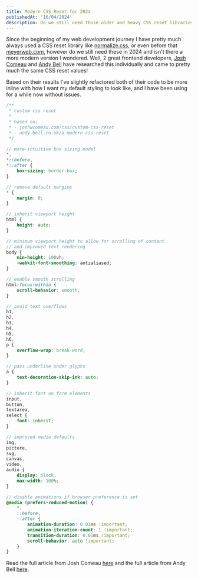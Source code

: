 ```yaml
---
title: Modern CSS Reset for 2024
publishedAt: '16/04/2024'
description: Do we still need those older and heavy CSS reset libraries, or is there a more modern, lightweight solution in 2024? Based on 2 great frontend developers, I've found a nice and more modern solution!
---
```


Since the beginning of my web development journey I have pretty much always used a CSS reset library like [normalize.css](https://github.com/necolas/normalize.css/), or even before that [meyerweb.com](https://meyerweb.com/eric/tools/css/reset/), however do we still need these in 2024 and isn't there a more modern version I wondered. Well, 2 great frontend developers, [Josh Comeau](https://www.joshwcomeau.com) and [Andy Bell](https://andy-bell.co.uk) have researched this individually and came to pretty much the same CSS reset values!

Based on their results I've slightly refactored both of their code to be more inline with how I want my default styling to look like, and I have been using for a while now without issues.

```scss
/**
 * custom css reset
 *
 * based on:
 * - joshwcomeau.com/css/custom-css-reset
 * - andy-bell.co.uk/a-modern-css-reset
 */

// more-intuitive box sizing model
*,
*::before,
*::after {
    box-sizing: border-box;
}

// remove default margins
* {
    margin: 0;
}

// inherit viewport height
html {
    height: auto;
}

// minimum viewport height to allow for scrolling of content
// and improved text rendering
body {
    min-height: 100vh;
    -webkit-font-smoothing: antialiased;
}

// enable smooth scrolling
html:focus-within {
    scroll-behavior: smooth;
}

// avoid text overflows
h1,
h2,
h3,
h4,
h5,
h6,
p {
    overflow-wrap: break-word;
}

// pass underline under glyphs
a {
    text-decoration-skip-ink: auto;
}

// inherit font on form elements
input,
button,
textarea,
select {
    font: inherit;
}

// improved media defaults
img,
picture,
svg,
canvas,
video,
audio {
    display: block;
    max-width: 100%;
}

// disable animations if browser preference is set
@media (prefers-reduced-motion) {
    *,
    ::before,
    ::after {
        animation-duration: 0.01ms !important;
        animation-iteration-count: 1 !important;
        transition-duration: 0.01ms !important;
        scroll-behavior: auto !important;
    }
}
```

Read the full article from Josh Comeau [here](https://www.joshwcomeau.com/css/custom-css-reset/) and the full article from Andy Bell [here](https://piccalil.li/blog/a-more-modern-css-reset/).
